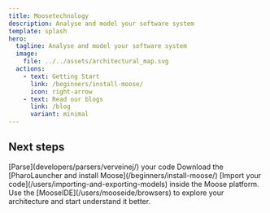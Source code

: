 ```yaml
---
title: Moosetechnology
description: Analyse and model your software system
template: splash
hero:
  tagline: Analyse and model your software system
  image:
    file: ../../assets/architectural_map.svg
  actions:
    - text: Getting Start
      link: /beginners/install-moose/
      icon: right-arrow
    - text: Read our blogs
      link: /blog
      variant: minimal
---
```



## Next steps

<CardGrid stagger>
	<Card title="Parse" icon="pencil">
		[Parse](developers/parsers/verveinej/) your code
	</Card>
	<Card title="Install Moose" icon="add-document">
		Download the [PharoLauncher and install Moose](/beginners/install-moose/)
	</Card>
	<Card title="Import your model" icon="setting">
		[Import your code](/users/importing-and-exporting-models) inside the Moose platform.
	</Card>
	<Card title="Explore your architecture" icon="open-book">
		Use the [MooseIDE](/users/mooseide/browsers) to explore your architecture and start understand it better.
	</Card>
</CardGrid>
